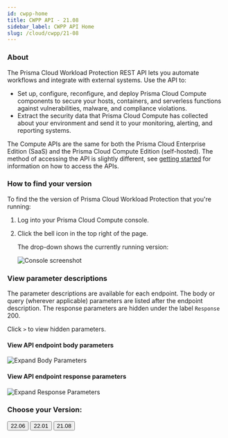 ```yaml
---
id: cwpp-home
title: CWPP API - 21.08
sidebar_label: CWPP API Home
slug: /cloud/cwpp/21-08
---
```


### About

The Prisma Cloud Workload Protection REST API lets you automate workflows and integrate with external systems.
Use the API to:

* Set up, configure, reconfigure, and deploy Prisma Cloud Compute components to secure your hosts, containers, and serverless functions against vulnerabilities, malware, and compliance violations.
* Extract the security data that Prisma Cloud Compute has collected about your environment and send it to your monitoring, alerting, and reporting systems.

The Compute APIs are the same for both the Prisma Cloud Enterprise Edition (SaaS) and the Prisma Cloud Compute Edition (self-hosted).
The method of accessing the API is slightly different, see [getting started](https://prisma.pan.dev/docs/cloud/cwpp/cwpp-gs) for information on how to access the APIs. 

### How to find your version 

To find the the version of Prisma Cloud Workload Protection that you're running:

1. Log into your Prisma Cloud Compute console.

1. Click the bell icon in the top right of the page.

   The drop-down shows the currently running version:

   ![Console screenshot](img/compute-version.png)

### View parameter descriptions

The parameter descriptions are available for each endpoint. The body or query (wherever applicable) parameters are listed after the endpoint description.
The response parameters are hidden under the label `Response` 200. 

Click `>` to view hidden parameters.

#### View API endpoint body parameters

![Expand Body Parameters](../static/img/expandingresponse.gif)

#### View API endpoint response parameters

![Expand Response Parameters](../static/img/expandingresponse.gif)


### Choose your Version:

<div className="row">
  <Link to="/api/cloud/cwpp/">
    <button className="button button--secondary button--outline button--lg" href="/api/cloud/cwpp/">
        22.06
    </button>
  </Link>
  <Link to="/api/cloud/cwpp/22-01">
    <button className="button button--secondary button--outline button--lg" href="/api/cloud/cwpp/22-01">
        22.01
    </button>
  </Link>
  <Link to="/api/cloud/cwpp/21-08">
    <button className="button button--secondary button--outline button--lg" href="/api/cloud/cwpp/21-08">
        21.08
    </button>
  </Link>
</div>
